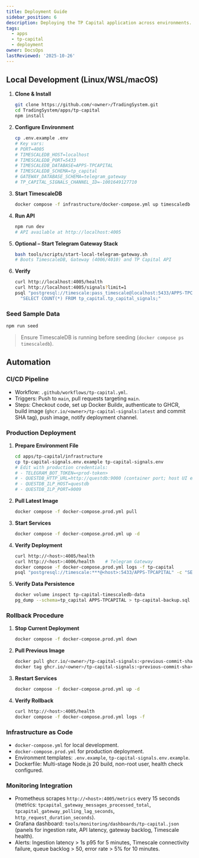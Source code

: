 ```yaml
---
title: Deployment Guide
sidebar_position: 6
description: Deploying the TP Capital application across environments.
tags:
  - apps
  - tp-capital
  - deployment
owner: DocsOps
lastReviewed: '2025-10-26'
---
```

## Local Development (Linux/WSL/macOS)

1. **Clone & Install**

   ```bash
   git clone https://github.com/<owner>/TradingSystem.git
   cd TradingSystem/apps/tp-capital
   npm install
   ```

2. **Configure Environment**

   ```bash
   cp .env.example .env
   # Key vars:
   # PORT=4005
   # TIMESCALEDB_HOST=localhost
   # TIMESCALEDB_PORT=5433
   # TIMESCALEDB_DATABASE=APPS-TPCAPITAL
   # TIMESCALEDB_SCHEMA=tp_capital
   # GATEWAY_DATABASE_SCHEMA=telegram_gateway
   # TP_CAPITAL_SIGNALS_CHANNEL_ID=-1001649127710
   ```

3. **Start TimescaleDB**

   ```bash
   docker compose -f infrastructure/docker-compose.yml up timescaledb -d
   ```

4. **Run API**

   ```bash
   npm run dev
   # API available at http://localhost:4005
   ```

5. **Optional – Start Telegram Gateway Stack**

   ```bash
   bash tools/scripts/start-local-telegram-gateway.sh
   # Boots TimescaleDB, Gateway (4006/4010) and TP Capital API
   ```

6. **Verify**

   ```bash
   curl http://localhost:4005/health
   curl http://localhost:4005/signals?limit=1
   psql "postgresql://timescale:pass_timescale@localhost:5433/APPS-TPCAPITAL" -c \
     "SELECT COUNT(*) FROM tp_capital.tp_capital_signals;"
   ```

### Seed Sample Data

```bash
npm run seed
```

> Ensure TimescaleDB is running before seeding (`docker compose ps timescaledb`).

## Automation

### CI/CD Pipeline

- Workflow: `.github/workflows/tp-capital.yml`.
- Triggers: Push to `main`, pull requests targeting `main`.
- Steps: Checkout code, set up Docker Buildx, authenticate to GHCR, build image (`ghcr.io/<owner>/tp-capital-signals:latest` and commit SHA tag), push image, notify deployment channel.

### Production Deployment

1. **Prepare Environment File**

   ```bash
   cd apps/tp-capital/infrastructure
   cp tp-capital-signals.env.example tp-capital-signals.env
   # Edit with production credentials:
   # - TELEGRAM_BOT_TOKEN=<prod-token>
   # - QUESTDB_HTTP_URL=http://questdb:9000 (container port; host UI exposed on 9002)
   # - QUESTDB_ILP_HOST=questdb
   # - QUESTDB_ILP_PORT=9009
   ```

2. **Pull Latest Image**

   ```bash
   docker compose -f docker-compose.prod.yml pull
   ```

3. **Start Services**

   ```bash
   docker compose -f docker-compose.prod.yml up -d
   ```

4. **Verify Deployment**

   ```bash
   curl http://<host>:4005/health
   curl http://<host>:4006/health    # Telegram Gateway
   docker compose -f docker-compose.prod.yml logs -f tp-capital
   psql "postgresql://timescale:***@<host>:5433/APPS-TPCAPITAL" -c "SELECT COUNT(*) FROM tp_capital.tp_capital_signals LIMIT 5;"
   ```

5. **Verify Data Persistence**

   ```bash
   docker volume inspect tp-capital-timescaledb-data
   pg_dump --schema=tp_capital APPS-TPCAPITAL > tp-capital-backup.sql
   ```

### Rollback Procedure

1. **Stop Current Deployment**

   ```bash
   docker compose -f docker-compose.prod.yml down
   ```

2. **Pull Previous Image**

   ```bash
   docker pull ghcr.io/<owner>/tp-capital-signals:<previous-commit-sha>
   docker tag ghcr.io/<owner>/tp-capital-signals:<previous-commit-sha> ghcr.io/<owner>/tp-capital-signals:latest
   ```

3. **Restart Services**

   ```bash
   docker compose -f docker-compose.prod.yml up -d
   ```

4. **Verify Rollback**

   ```bash
   curl http://<host>:4005/health
   docker compose -f docker-compose.prod.yml logs -f
   ```

### Infrastructure as Code

- `docker-compose.yml` for local development.
- `docker-compose.prod.yml` for production deployment.
- Environment templates: `.env.example`, `tp-capital-signals.env.example`.
- Dockerfile: Multi-stage Node.js 20 build, non-root user, health check configured.

### Monitoring Integration

- Prometheus scrapes `http://<host>:4005/metrics` every 15 seconds (metrics: `tpcapital_gateway_messages_processed_total`, `tpcapital_gateway_polling_lag_seconds`, `http_request_duration_seconds`).
- Grafana dashboard: `tools/monitoring/dashboards/tp-capital.json` (panels for ingestion rate, API latency, gateway backlog, Timescale health).
- Alerts: Ingestion latency > 1s p95 for 5 minutes, Timescale connectivity failure, queue backlog > 50, error rate > 5% for 10 minutes.
